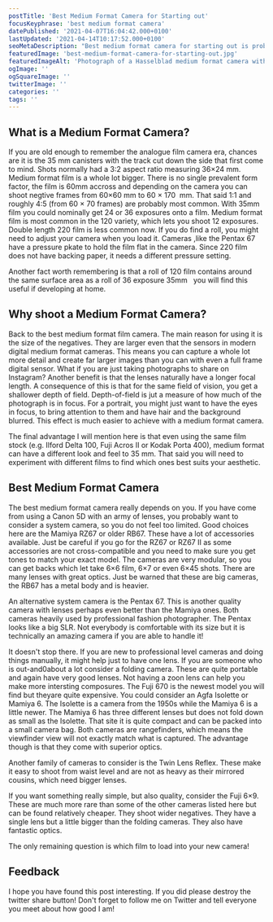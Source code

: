 ```yaml
---
postTitle: 'Best Medium Format Camera for Starting out'
focusKeyphrase: 'best medium format camera'
datePublished: '2021-04-07T16:04:42.000+0100'
lastUpdated: '2021-04-14T10:17:52.000+0100'
seoMetaDescription: "Best medium format camera for starting out is probably a question at the front of your mind right now! Let's take a look."
featuredImage: 'best-medium-format-camera-for-starting-out.jpg'
featuredImageAlt: 'Photograph of a Hasselblad medium format camera with the focusing screen exposed'
ogImage: ''
ogSquareImage: ''
twitterImage: ''
categories: ''
tags: ''
---
```


## What is a Medium Format Camera?

If you are old enough to remember the analogue film camera era, chances are it is the 35&nbsp;mm canisters with the track cut down the side that first come to mind. Shots normally had a 3:2 aspect ratio measuring 36&times;24&nbsp;mm. Medium format film is a whole lot bigger. There is no single prevalent form factor, the film is 60mm accross and depending on the camera you can shoot negtive frames from 60&times;60 mm to 60 &times; 170 &nbsp;mm. That said 1:1 and roughly 4:5 (from 60 &times; 70 frames) are probably most common. With 35mm film you could nominally get 24 or 36 exposures onto a film. Medium format film is most common in the 120 variety, which lets you shoot 12 exposures. Double length 220 film is less common now. If you do find a roll, you might need to adjust your camera when you load it. Cameras ,like the Pentax 67 have a pressure pkate to hold the film flat in the camera. Since 220 film does not have backing paper, it needs a different pressure setting.

Another fact worth remembering is that a roll of 120 film contains around the same surface area as a roll of 36 exposure 35mm &nbsp; you will find this useful if developing at home.

## Why shoot a Medium Format Camera?

Back to the best medium format film camera. The main reason for using it is the size of the negatives. They are larger even that the sensors in modern digital medium format cameras. This means you can capture a whole lot more detail and create far larger images than you can with even a full frame digital sensor. What if you are just taking photographs to share on Instagram? Another benefit is that the lenses naturally have a longer focal length. A consequence of this is that for the same field of vision, you get a shallower depth of field. Depth-of-field is jut a measure of how much of the photograph is in focus. For a portrait, you might just want to have the eyes in focus, to bring attention to them and have hair and the background blurred. This effect is much easier to achieve with a medium format camera.

The final advantage I will mention here is that even using the same film stock (e.g. Ilford Delta 100, <ExternalLink aria-label="Read a Fuji Acros 100 II filem review" href="https://parallaxphotographic.coop/fuji-acros-100-ii-film-review/">Fuji Acros II</ExternalLink> or Kodak Porta 400), medium format can have a different look and feel to 35 mm. That said you will need to experiment with different films to find which ones best suits your aesthetic.

## Best Medium Format Camera

The best medium format camera really depends on you. If you have come from using a Canon 5D with an army of lenses, you probably want to consider a system camera, so you do not feel too limited. Good choices here are the Mamiya RZ67 or older RB67. These have a lot of accessories available. Just be careful if you go for the RZ67 or RZ67 II as some accessories are not cross-compatible and you need to make sure you get tones to match your exact model. The cameras are very modular, so you can get backs which let take 6&times;6 film, 6&times;7 or even 6&times;45 shots. There are many lenses with great optics. Just be warned that these are big cameras, the RB67 has a metal body and is heavier.

An alternative system camera is the Pentax 67. This is another quality camera with lenses perhaps even better than the Mamiya ones. Both cameras heavily used by professional fashion photographer. The Pentax looks like a big SLR. Not everybody is comfortable with its size but it is technically an amazing camera if you are able to handle it!

It doesn't stop there. If you are new to professional level cameras and doing things manually, it might help just to have one lens. If you are someone who is out-and0about a lot consider a folding camera. These are quite portable and again have very good lenses. Not having a zoon lens can help you make more intersting composures. The Fuji 670 is the newest model you will find but theyare quite expensive. You could consider an Agfa Isolette or Mamiya 6. The Isolette is a camera from the 1950s while the Mamiya 6 is a little newer. The Mamiya 6 has three different lenses but does not fold down as small as the Isolette. That site it is quite compact and can be packed into a small camera bag. Both cameras are rangefinders, which means the viewfinder view will not exactly match what is captured. The advantage though is that they come with superior optics.

Another family of cameras to consider is the <Link aria-label="Read a post about Twin Lens Reflex cameras" to="/twin-lens-reflex-camera/">Twin Lens Reflex</Link>. These make it easy to shoot from waist level and are not as heavy as their mirrored cousins, which need bigger lenses.

If you want something really simple, but also quality, consider the Fuji 6&times;9. These are much more rare than some of the other cameras listed here but can be found relatively cheaper. They shoot wider negatives. They have a single lens but a little bigger than the folding cameras. They also have fantastic optics.

The only remaining question is which film to load into your new camera!

## Feedback

I hope you have found this post interesting. If you did please destroy the twitter share button! Don't forget to follow me on Twitter and tell everyone you meet about how good I am!
